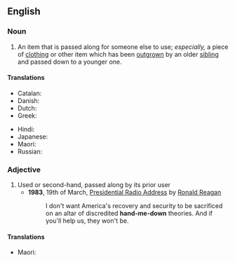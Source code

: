 ==English==

===Noun===
{{en-noun|head=[[hand]]-[[me]]-[[down]]}}

# An item that is passed along for someone else to use; ''especially,'' a piece of [[clothing]] or other item which has been [[outgrow]]n by an older [[sibling]] and passed down to a younger one.

====Translations====
{{trans-top|An item that is passed along for someone else to use}}
* Catalan: {{t|ca|deixalla|f}}
* Danish: ''{{t|da|aflagt}} {{t+|da|stykke}} {{t+|da|tøj}}''<!-- not wikified as a unit since doesn't seem to be idiomatic as a unit -->
* Dutch: {{t+|nl|afdankertje|n}}
* Greek: {{t+|el|αποφόρι|n|sc=Grek}}
{{trans-mid}}
* Hindi: {{t+|hi|उतरन|f}}
* Japanese: {{t|ja|お下がり|tr=osagari|sc=Jpan}}
* Maori: {{t|mi|oruoru}}
* Russian: {{t|ru|поде́ржанная ве́щь|f}}
{{trans-bottom}}

===Adjective===
{{en-adj|-|head=[[hand]]-[[me]]-[[down]]}}

# Used or second-hand, passed along by its prior user
#* '''1983''', 19th of March, [[s:Presidential Radio Address - 19 March 1983|Presidential Radio Address]] by [[w:Ronald Reagan|Ronald Reagan]]
#*: I don't want America's recovery and security to be sacrificed on an altar of discredited '''hand-me-down''' theories. And if you'll help us, they won't be.

====Translations====
{{trans-top|used or second-hand, passed on by a previous owner}}
{{trans-mid}}
* Maori: {{t|mi|oruoru}}
{{trans-bottom}}